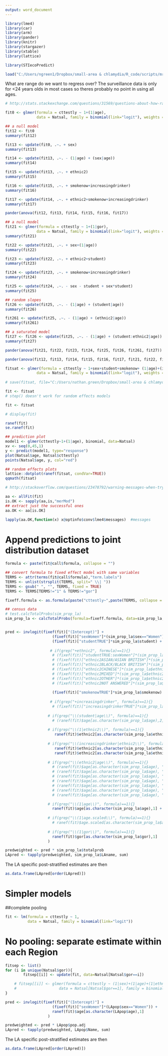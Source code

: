 ```yaml
---
output: word_document
---
```



```r
library(lme4)
library(car)
library(arm)
library(pander)
library(knitr)
library(stargazer)
library(xtable)
library(lattice)

library(STIecoPredict)

load("C:/Users/ngreen1/Dropbox/small-area & chlamydia/R_code/scripts/mrp/data/cleaned-regn-input-mrpNatsal.RData")
```


What are range do we want to regress over? The surveillance data is only for <24 years olds in most cases so theres probably no point in using all ages.

```r
# http://stats.stackexchange.com/questions/31569/questions-about-how-random-effects-are-specified-in-lmer

fit0 <- glmer(formula = cttestly ~ 1+(1|age),
              data = Natsal, family = binomial(link="logit"), weights = total_wt)

## a null model
fit12 <- fit0
summary(fit12)

fit13 <- update(fit0, .~. + sex)
summary(fit13)

fit14 <- update(fit13, .~. - (1|age) + (sex|age))
summary(fit14)

fit15 <- update(fit13, .~. + ethnic2)
summary(fit15)

fit16 <- update(fit15, .~. + smokenow+increasingdrinker)
summary(fit16)

fit17 <- update(fit14, .~. + ethnic2+smokenow+increasingdrinker)
summary(fit17)

pander(anova(fit12, fit13, fit14, fit15, fit16, fit17))
```


```r

## a null model
fit21 <- glmer(formula = cttestly ~ 1+(1|gor),
              data = Natsal, family = binomial(link="logit"), weights = total_wt)
summary(fit21)

fit22 <- update(fit21, .~. + sex+(1|age))
summary(fit22)

fit23 <- update(fit22, .~. + ethnic2+student)
summary(fit23)

fit24 <- update(fit23, .~. + smokenow+increasingdrinker)
summary(fit24)

fit25 <- update(fit24, .~. - sex - student + sex*student)
summary(fit25)

## random slopes
fit26 <- update(fit25, .~. - (1|age) + (student|age))
summary(fit26)

fit261 <- update(fit25, .~. - (1|age) + (ethnic2|age))
summary(fit261)

## a saturated model
fit27 <- fit26 <- update(fit25, .~. - (1|age) + (student:ethnic2|age))
summary(fit27)

pander(anova(fit21, fit22, fit23, fit24, fit25, fit26, fit261, fit27))

pander(anova(fit12, fit13, fit14, fit15, fit16, fit17, fit21, fit22, fit23, fit24, fit25, fit26, fit261, fit27))
```


```r
fitsat <- glmer(formula = cttestly ~ 1+sex+student+smokenow+ (1|age)+(increasingdrinker|ethnic2)+(1|gor),
              data = Natsal, family = binomial(link="logit"), weights = total_wt.int)
                
# save(fitsat, file="C:/Users/nathan.green/Dropbox/small-area & chlamydia/R_code/scripts/mrp/data/fitsat.RData")

fit <- fitsat
# step() doesn't work for random effects models
```


```r
fit <- fitsat

# display(fit)

ranef(fit)
se.ranef(fit)
```


```r
## prediction plot
model1 <- glmer(cttestly~1+(1|age), binomial, data=Natsal)
xv <- seq(0,45,1)
y <- predict(model1, type="response")
plot(Natsal$age, Natsal$cttestly)
points(Natsal$age, y, col="red")
```

```r
## random effects plots
lattice::dotplot(ranef(fitsat, condVar=TRUE))
qqmath(fitsat)
```


```r
# http://stackoverflow.com/questions/23478792/warning-messages-when-trying-to-run-glmer-in-r

aa <- allFit(fit)
is.OK <- sapply(aa,is,"merMod")
## extract just the successful ones
aa.OK <- aa[is.OK]

lapply(aa.OK,function(x) x@optinfo$conv$lme4$messages)  #messages

```


# Append predictions to joint distribution dataset

```r

formula <- paste(fit@call$formula, collapse = "")

## convert formula to fixed effect model with same variables
TERMS <- attr(terms(fit@call$formula),"term.labels")
TERMS <- unlist(strsplit(TERMS, split=" \\| "))
TERMS <- gsub(" ", "", TERMS, fixed = TRUE)
TERMS <- TERMS[TERMS!="1" & TERMS!="gor"]

fixeff.formula <- as.formula(paste("cttestly~",paste(TERMS, collapse = "+"),sep=""))

## census data
# test.calcTotalProbs(sim_prop_la)
sim_prop_la <- calcTotalProbs(formula=fixeff.formula, data=sim_prop_la, extracols = c("LAname","gor"))


pred <- invlogit(fixef(fit)["(Intercept)"] +
                     (fixef(fit)["sexWomen"]*(sim_prop_la$sex=="Women")) +
                     (fixef(fit)["studentTRUE"]*sim_prop_la$student) +
                   
                    # if(grep("+ethnic2", formula)==1){}
                     # (fixef(fit)["studentTRUE:sexWomen"]*(sim_prop_la$sex=="Women" & sim_prop_la$student)) +
                     # (fixef(fit)["ethnic2ASIAN/ASIAN BRITISH"]*(sim_prop_la$ethnic2=="ASIAN/ASIAN BRITISH")) +
                     # (fixef(fit)["ethnic2BLACK/BLACK BRITISH"]*(sim_prop_la$ethnic2=="BLACK/BLACK BRITISH")) +
                     # (fixef(fit)["ethnic2CHINESE"]*(sim_prop_la$ethnic2=="CHINESE")) +
                     # (fixef(fit)["ethnic2MIXED"]*(sim_prop_la$ethnic2=="MIXED")) +
                     # (fixef(fit)["ethnic2OTHER"]*(sim_prop_la$ethnic2=="OTHER")) +
                     # (fixef(fit)["ethnic2NOT ANSWERED"]*(sim_prop_la$ethnic2=="NOT ANSWERED")) +
                   
                     (fixef(fit)["smokenowTRUE"]*sim_prop_la$smokenow) +
                     
                    # if(grep("+increasingdrinker", formula)==1){}                     
                     # (fixef(fit)["increasingdrinkerTRUE"]*sim_prop_la$increasingdrinker)+
                     
                   # if(grep("\\(student|age\\)", formula)==1){}
                     # (ranef(fit)$age[as.character(sim_prop_la$age),2]*sim_prop_la$student) +
                   
                   # if(grep("\\(1|ethnic2\\)", formula)==1){}
                      ranef(fit)$ethnic2[as.character(sim_prop_la$ethnic2),1] +
                   
                   # if(grep("\\(increasingdrinker|ethnic2\\)", formula)==1){}
                      ranef(fit)$ethnic2[as.character(sim_prop_la$ethnic2),"(Intercept)"] +
                      ranef(fit)$ethnic2[as.character(sim_prop_la$ethnic2),2]*sim_prop_la$increasingdrinker +
    
                   # if(grep("\\(ethnic2|age\\)", formula)==1){}
                     # (ranef(fit)$age[as.character(sim_prop_la$age), "(Intercept)"]) +
                     # (ranef(fit)$age[as.character(sim_prop_la$age), "ethnic2ASIAN/ASIAN BRITISH"]*(sim_prop_la$ethnic2=="ASIAN/ASIAN BRITISH")) +
                     # (ranef(fit)$age[as.character(sim_prop_la$age), "ethnic2BLACK/BLACK BRITISH"]*(sim_prop_la$ethnic2=="BLACK/BLACK BRITISH")) +
                     # (ranef(fit)$age[as.character(sim_prop_la$age), "ethnic2CHINESE"]*(sim_prop_la$ethnic2=="CHINESE")) +
                     # (ranef(fit)$age[as.character(sim_prop_la$age), "ethnic2MIXED"]*(sim_prop_la$ethnic2=="MIXED")) +
                     # (ranef(fit)$age[as.character(sim_prop_la$age), "ethnic2OTHER"]*(sim_prop_la$ethnic2=="OTHER")) +
                     # (ranef(fit)$age[as.character(sim_prop_la$age), "ethnic2NOT ANSWERED"]*(sim_prop_la$ethnic2=="NOT ANSWERED")) +

                   # if(grep("\\(1|age\\)", formula)==1){}
                     ranef(fit)$age[as.character(sim_prop_la$age),1] +
                 
                   # if(grep("\\(1|age.scaled\\)", formula)==1){}
                     # ranef(fit)$age.scaled[as.character(sim_prop_la$age.scaled),1] +
                   
                   # if(grep("\\(1|gor\\)", formula)==1){}
                     ranef(fit)$gor[as.character(sim_prop_la$gor),1]
                   )

predweighted <- pred * sim_prop_la$totalprob
LApred <- tapply(predweighted, sim_prop_la$LAname, sum)
```

The LA specific post-stratified estimates are then
```r
as.data.frame(LApred[order(LApred)])
```


# Simpler models

##complete pooling
```r
fit <- lm(formula = cttestly ~ 1,
          data = Natsal, family = binomial(link="logit"))
```

# No pooling: separate estimate within each Region
```r
fitsep <- list()
for (i in unique(Natsal$gor)){
        fitsep[[i]] <- update(fit, data=Natsal[Natsal$gor==i])

    # fitsep[[i]] <- glmer(formula = cttestly ~ (1|sex)+(1|age)+(1|ethnic2)+smokenow+increasingdrinker+(1|gor),
    #                   data = Natsal[Natsal$gor==1], family = binomial(link="logit"))
}
```




```r
pred <- invlogit(fixef(fit)["(Intercept)"] +
                     (fixef(fit)["sexWomen"]*(LApop$sex=="Women")) +
                     ranef(fit)$age[as.character(LApop$age),1]
                   )

predweighted <- pred * LApop$pop.adj
LApred <- tapply(predweighted, LApop$Name, sum)
```

The LA specific post-stratified estimates are then
```r
as.data.frame(LApred[order(LApred)])
```

